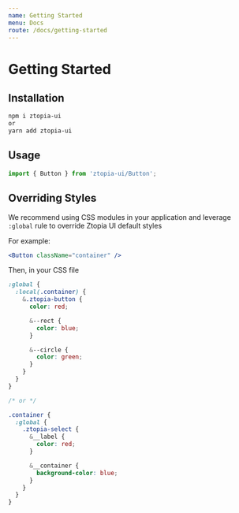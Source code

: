 ```yaml
---
name: Getting Started
menu: Docs
route: /docs/getting-started
---
```


# Getting Started

## Installation

```sh
npm i ztopia-ui
or
yarn add ztopia-ui
```

## Usage

```ts
import { Button } from 'ztopia-ui/Button';
```

## Overriding Styles

We recommend using CSS modules in your application and leverage `:global` rule
to override Ztopia UI default styles

For example:

```jsx
<Button className="container" />
```

Then, in your CSS file

```css
:global {
  :local(.container) {
    &.ztopia-button {
      color: red;

      &--rect {
        color: blue;
      }

      &--circle {
        color: green;
      }
    }
  }
}

/* or */

.container {
  :global {
    .ztopia-select {
      &__label {
        color: red;
      }

      &__container {
        background-color: blue;
      }
    }
  }
}
```
